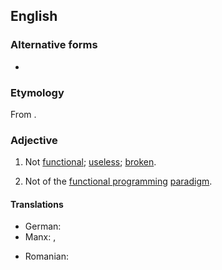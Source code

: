 ==English==

===Alternative forms===
* {{alter|en|non-functional}}

===Etymology===
From {{af|en|non-|functional}}.

===Adjective===
{{en-adj|-}}

# Not [[functional]]; [[useless]]; [[broken]].
#: {{ant|en|functional}}
# {{lb|en|programming}} Not of the [[functional programming]] [[paradigm]].
#: {{ant|en|functional}}
#: {{coord|en|nonimperative|nondeclarative}}

====Translations====
{{trans-top|not functional; broken}}
* German: {{t|de|nichtfunktional}}
* Manx: {{t|gv|neuobbragh}}, {{t|gv|neuobbree}}
{{trans-mid}}
* Romanian: {{t+|ro|nefuncțional}}
{{trans-bottom}}